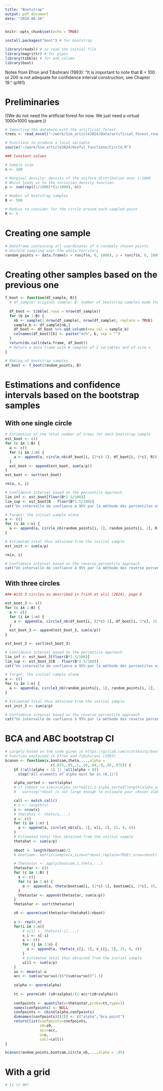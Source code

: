 ```yaml
---
title: "Bootstrap"
output: pdf_document
date: "2024-06-26"
---
```


```r
knitr::opts_chunk$set(echo = TRUE)
```

```r
install.packages("boot") # for bootstrap
```

```r
library(readxl) # to read the initial file
library(magrittr) # for pipes
library(tibble) # for add_column
library(boot)
```

Notes from Efron and Tibshirani (1993):
"It is important to note that B = 100 or 200 is not adequate for confidence interval construction, see Chapter 19." (p161)

# Preliminaries

((We do not need the artificial forest for now. We just need a virtual 1000x1000 square.))

```r
# Importing the database with the artificial forest
trees <- read_excel("~/work/Sim_article2024/Data/artificial_forest_round.xls")
```

```r
# Functions to produce a local variable
source("~/work/Sim_article2024/Useful_functions/Circle.R")
```

```r
### Constant values

# Sample size
n <- 100

# Marginal density: density of the uniform distribution over 1:1000
# Which leads us to the inclusion density function
p <- sum(rep((1/1000)*(1/1000), n))

# Number of bootstrap samples
B <- 500

# Radius to consider for the circle around each sampled point
R <- 5
```

# Creating one sample

```r
# Dataframe containing all coordinates of n randomly chosen points
# Uniform sampling over the whole territory
random_points <- data.frame(x = runif(n, 0, 1000), y = runif(n, 0, 1000))
```

# Creating other samples based on the previous one

```r
f_boot <- function(df_sample, B){
  # df_sample: original sample; B: number of bootstrap samples made thanks to df_sample
  
  df_boot <- tibble(.rows = nrow(df_sample))
  for (b in 1:B) {
    nb <- sample(1:nrow(df_sample), nrow(df_sample), replace = TRUE)
    sample_b <- df_sample[nb,]
    df_boot <- df_boot %>% add_column(new_col = sample_b)
    colnames(df_boot)[b] <- paste("ech", b, sep = "")
  }
  return(do.call(data.frame, df_boot))
  # Return a data frame with B samples of 2 variables and of size n
}
```

```r
# Making of bootstrap samples
df_boot <- f_boot(random_points, B)
```

# Estimations and confidence intervals based on the bootstrap samples

## With one single circle

```r
# Estimation of the total number of trees for each bootstrap sample
est_boot <- c()
for (c in 1:B) {
  a <- c()
  for (i in 1:n) {
    a <- append(a, circle_nb(df_boot[i, (2*c)-1], df_boot[i, 2*c], R))
  }
  est_boot <- append(est_boot, sum(a/p))
}
est_boot <- sort(est_boot)
```

```r
rm(a, c, i)
```

```r
# Confidence interval based on the percentile approach
lim_inf <- est_boot[floor(B*2.5/100)]
lim_sup <- est_boot[B - floor(B*2.5/100)]
cat("Un intervalle de confiance à 95% par la méthode des percentiles est : [", lim_inf, ";", lim_sup, "]" )
```

```r
# Target: the initial sample alone
a <- c()
for (i in 1:n) {
  a <- append(a, circle_nb(random_points[i, 1], random_points[i, 2], R))
}

# Estimated total thus obtained from the initial sample
est_init <- sum(a/p)
```

```r
rm(a, i)
```

```r
# Confidence interval based on the reverse percentile approach
cat("Un intervalle de confiance à 95% par la méthode des reverse percentiles est : [", est_init*2 - lim_sup, ";", est_init*2 - lim_inf, "]" )
```

## With three circles

```r
### With 3 circles as described in Trinh et alii (2024), page 8

est_boot_3 <- c()
for (c in 1:B) {
  a <- c()
  for (i in 1:n) {
    a <- append(a, circle3_nb(df_boot[i, (2*c)-1], df_boot[i, 2*c], 15, 9, 6))
  }
  est_boot_3 <- append(est_boot_3, sum(a/p))
}

est_boot_3 <- sort(est_boot_3)
```

```r
# Confidence interval based on the percentile approach
lim_inf <- est_boot_3[floor(B*2.5/100)]
lim_sup <- est_boot_3[B - floor(B*2.5/100)]
cat("Un intervalle de confiance à 95% par la méthode des percentiles est : [", lim_inf, ";", lim_sup, "]" )
```

```r
# Target: the initial sample alone
a <- c()
for (i in 1:n) {
  a <- append(a, circle3_nb(random_points[i, 1], random_points[i, 2], 15, 9, 6))
}

# Estimated total thus obtained from the initial sample
est_init_3 <- sum(a/p)
```

```r
# Confidence interval based on the reverse percentile approach
cat("Un intervalle de confiance à 95% par la méthode des reverse percentiles est : [", est_init_3*2 - lim_sup, ";", est_init_3*2 - lim_inf, "]" )
```

# BCA and ABC bootstrap CI

```r
# Largely based on the code given in https://gitlab.com/scottkosty/bootstrap/-/blob/master/R/bcanon.R
# Function explained in Efron and Tibshirani (1993)
bcanon <- function(x,bootsam,theta,...,alpha =
                     c(.025,.05,.1,.16,.84,.9,.95,.975)) { 
    if (!all(alpha < 1) || !all(alpha > 0))
      stop("All elements of alpha must be in (0,1)")

    alpha_sorted <- sort(alpha)
    # if (nboot <= 1/min(alpha_sorted[1],1-alpha_sorted[length(alpha_sorted)]))
    #   warning("nboot is not large enough to estimate your chosen alpha.")

    call <- match.call()
    # n <- length(x)
    n <- nrow(x)
    # thetahat <- theta(x,...)
    a <- c()
    for (i in 1:n) {
      a <- append(a, circle3_nb(x[i, 1], x[i, 2], 15, 9, 6))
    }
    # Estimated total thus obtained from the initial sample
    thetahat <- sum(a/p)
    
    nboot <- length(bootsam)/2
    # bootsam<- matrix(sample(x,size=n*nboot,replace=TRUE),nrow=nboot)

    # thetastar <- apply(bootsam,1,theta,...)
    thetastar <- c()
    for (c in 1:B) {
      a <- c()
      for (i in 1:n) {
        a <- append(a, theta(bootsam[i, (2*c)-1], bootsam[i, 2*c], 15, 9, 6))
      }
      thetastar <- append(thetastar, sum(a/p))
    }
    thetastar <- sort(thetastar)

    z0 <- qnorm(sum(thetastar<thetahat)/nboot)
    
    u <- rep(0,n)
    for(i in 1:n){
        # u[i] <- theta(x[-i],...)
        x_i <- x[-i]
        a <- c()
        for (j in 1:n) {
          a <- append(a, theta(x_i[j, 1], x_i[j, 2], 15, 9, 6))
        }
        # Estimated total thus obtained from the initial sample
        u[i] <- sum(a/p)
    }
    uu <- mean(u)-u
    acc <- sum(uu*uu*uu)/(6*(sum(uu*uu))^1.5)
    
    zalpha <- qnorm(alpha)
    
    tt <- pnorm(z0+ (z0+zalpha)/(1-acc*(z0+zalpha)))
    
    confpoints <- quantile(x=thetastar,probs=tt,type=1)
    names(confpoints) <- NULL
    confpoints <- cbind(alpha,confpoints)
    dimnames(confpoints)[[2]] <- c("alpha","bca point")
    return(list(confpoints=confpoints, 
                z0=z0, 
                acc=acc, 
                u=u, 
                call=call))
}
```

```r
bcanon(random_points,bootsam,circle_nb,...,alpha = .95)
```

# With a grid

```r
# Is it OK?
```

```r

```
